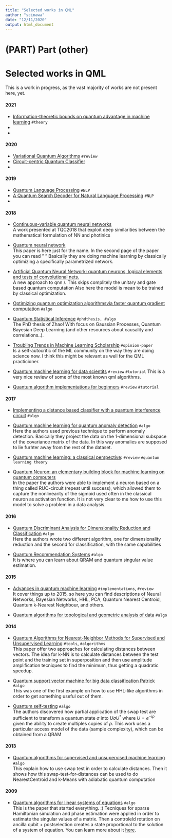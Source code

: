 ```yaml
---
title: "Selected works in QML"
author: "scinawa"
date: "12/11/2020"
output: html_document
---
```


# (PART) Part (other) {-} 


# Selected works in QML 

This is a work in progress, as the vast majority of works are not present here, yet. 

#### 2021 {-}

- [Information-theoretic bounds on quantum advantage in machine learning](https://arxiv.org/abs/2101.02464) `#theory`
- 
- 

#### 2020 {-}

- [Variational Quantum Algorithms](https://scirate.com/arxiv/2012.09265) `#review`
- [Circuit-centric Quantum Classifier](https://arxiv.org/pdf/1804.00633)
- 

#### 2019 {-}

- [Quantum Language Processing](https://arxiv.org/pdf/1902.05162.pdf) `#NLP`
- [A Quantum Search Decoder for Natural Language Processing](https://arxiv.org/pdf/1909.05023.pdf) `#NLP`
- 

#### 2018 {-}

- [Continuous-variable quantum neural networks](https://arxiv.org/pdf/1806.06871.pdf)  
A work presented at TQC2018 that exploit deep similarities between the mathematical formulation of NN and photinics

- [Quantum neural network]()   
This paper is here just for the name. In the second page of the paper you can read " "
Basically they are doing machine learning by classically optimizing a specifically parametrized network. 

- [Artificial Quantum Neural Network: quantum neurons, logical elements and tests of convolutional nets.](https://arxiv.org/pdf/1806.09664.pdf)   
A new approach to qnn \o/. This skips complitely the unitary and gate based quantum computation
Also here the model is mean to be trained by classical optimization.

- [Optimizing quantum optimization algorithmsvia faster quantum gradient computation](https://arxiv.org/pdf/1711.00465.pdf) `#algo`

- [Quantum Statistical Inference](https://arxiv.org/pdf/1812.04877.pdf) `#phdthesis, #algo`  
The PhD thesis of Zhao! With focus on Gaussian Processes, Quantum Bayesian Deep Learning (and other resources about causality and correlations..).

- [Troubling Trends in Machine Learning Scholarship](https://arxiv.org/pdf/1807.03341.pdf) `#opinion-paper`  
Is a self-autocritic of the ML community on the way they are doing science now. I think this might be relevant as well for the QML practicioner.

- [Quantum machine learning for data scientits](https://arxiv.org/pdf/1804.10068.pdf) `#review`  `#tutorial`
This is a very nice review of some of the most known qml algorithms. 

- [Quantum algorithm implementations for beginners](https://arxiv.org/pdf/1804.03719.pdf) `#review` `#tutorial`  


<!-- - [Quantum Algorithms for Classification](http://www.youtube.com/watch?v=KTVtMKo3g80) `#video`  -->
<!-- <br> -->
<!-- [![Quantum Algorithms for Classification](http://img.youtube.com/vi/KTVtMKo3g80/0.jpg)](http://www.youtube.com/watch?v=KTVtMKo3g80 "Quantum Algorithms for Classification")  -->


#### 2017 {-}

- [Implementing a distance based classifier with a quantum interference circuit]()  `#algo`  


- [Quantum machine learning for quantum anomaly detection](https://arxiv.org/abs/1710.07405) `#algo`  
Here the authors used previous technique to perform anomaly detection. Basically they project the data on the 1-dimensional subspace of the covariance matrix of the data. In this way anomalies are supposed to lie furhter away from the rest of the dataset. 

- [ Quantum machine learning: a classical perspective](https://arxiv.org/pdf/1707.08561.pdf): `#review` `#quantum learning theory` 

- [Quantum Neuron: an elementary building block for machine learning on quantum computers](https://arxiv.org/pdf/1711.11240.pdf)  
In the paper the authors were able to implement a neuron based on a thing called RUC-circuit (repeat until success), which allowed them to capture the nonlinearity of the sigmoid used often in the classical neuron as activation function. It is not very clear to me how to use this model to solve a problem in a data analysis. 


#### 2016 {-}
- [Quantum Discriminant Analysis for Dimensionality Reduction and Classification]()  `#algo`  
Here the authors wrote two different algorithm, one for dimensionality reduction and the second for classification, with the same capabilities 


- [Quantum Recommendation Systems]() `#algo`  
It is where you can learn about QRAM and quantum singular value estimation. 

#### 2015 {-}

- [Advances in quantum machine learning]( https://arxiv.org/pdf/1512.02900.pdf ) `#implementations`,  `#review`   
It cover things up to 2015, so here you can find descriptions of Neural Networks, Bayesian Networks, HHL, PCA, Quantum Nearest Centroid, Quantum k-Nearest Neighbour, and others.

- [Quantum algorithms for topological and geometric analysis of data]() `#algo`  

#### 2014 {-}

- [Quantum Algorithms for Nearest-Neighbor Methods for Supervised and Unsupervised Learning]() `#tools`, `#algorithms`  
This paper offer two approaches for calculating distances between vectors. 
The idea for k-NN is to calculate distances between the test point and the training set in superposition and then use amplitude amplification tecniques to find the minimum, thus getting a quadratic speedup.
 
- [Quantum support vector machine for big data classification Patrick]() `#algo`  
This was one of the first example on how to use HHL-like algorithms in order to get something useful out of them.  


- [Quantum self-testing]()  `#algo`  
The authors discovered how partial application of the swap test are sufficient to transform a quantum state $\sigma$ into $U\sigma U^\dagger$ where $U=e^{-i\rho}$ given the ability to create multiples copies of $\rho$. 
This work uses a particular access model of the data (sample complexity), which can be obtained from a QRAM 

#### 2013 {-}
- [Quantum algorithms for supervised and unsupervised machine learning](https://arxiv.org/pdf/1307.0411.pdf) `#algo`  
This explain how to use swap test in order to calculate distances. Then it shows how this swap-test-for-distances can be used to do NearestCentroid and k-Means with adiabatic quantum computation 



#### 2009 {-}
- [Quantum algorithms for linear systems of equations]() `#algo`  
This is the paper that started everything. :) Tecniques for sparse Hamiltonian simulation and phase estimation were applied in order to estimate the singular values of a matrix. Then a controleld rotation on ancilla qubit + postselection creates a state proportional to the solution of a system of equation. You can learn more about it [here](HHL). 